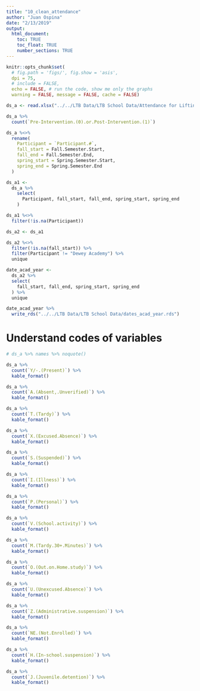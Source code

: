 ```yaml
---
title: "10_clean_attendance"
author: "Juan Ospina"
date: "2/13/2019"
output: 
  html_document:
    toc: TRUE
    toc_float: TRUE
    number_sections: TRUE
---
```


```r
knitr::opts_chunk$set(
  # fig.path = 'figs/', fig.show = 'asis', 
  dpi = 75, 
  # include = FALSE, 
  echo = FALSE, # run the code, show me only the graphs
  warning = FALSE, message = FALSE, cache = FALSE)
```

```r
ds_a <- read.xlsx("../../LTB Data/LTB School Data/Attendance for Lifting the Bar (FINAL).xlsx", sheet = 1, detectDates = TRUE, startRow = 1, colNames = TRUE)
```

```r
ds_a %>% 
  count(`Pre-Intervention.(0).or.Post-Intervention.(1)`)
```

```r
ds_a %<>% 
  rename(
    Participant = `Participant.#`,
    fall_start = Fall.Semester.Start,
    fall_end = Fall.Semester.End,
    spring_start = Spring.Semester.Start,
    spring_end = Spring.Semester.End
  )

ds_a1 <- 
  ds_a %>% 
    select(
      Participant, fall_start, fall_end, spring_start, spring_end
    )
```

```r
ds_a1 %<>% 
  filter(!is.na(Participant))

ds_a2 <- ds_a1

ds_a2 %<>% 
  filter(!is.na(fall_start)) %>% 
  filter(Participant != "Dewey Academy") %>% 
  unique

date_acad_year <-
  ds_a2 %>% 
  select(
    fall_start, fall_end, spring_start, spring_end
  ) %>% 
  unique

date_acad_year %>% 
  write_rds("../../LTB Data/LTB School Data/dates_acad_year.rds")
```

# Understand codes of variables

```r
# ds_a %>% names %>% noquote()

ds_a %>% 
  count(`Y/-.(Present)`) %>% 
  kable_format()

ds_a %>% 
  count(`A.(Absent,.Unverified)`) %>% 
  kable_format()

ds_a %>% 
  count(`T.(Tardy)`) %>% 
  kable_format()

ds_a %>% 
  count(`X.(Excused.Absence)`) %>% 
  kable_format()

ds_a %>% 
  count(`S.(Suspended)`) %>% 
  kable_format()

ds_a %>% 
  count(`I.(Illness)`) %>% 
  kable_format()

ds_a %>% 
  count(`P.(Personal)`) %>% 
  kable_format()

ds_a %>% 
  count(`V.(School.activity)`) %>% 
  kable_format()

ds_a %>% 
  count(`M.(Tardy.30+.Minutes)`) %>% 
  kable_format()

ds_a %>% 
  count(`O.(Out.on.Home.study)`) %>% 
  kable_format()

ds_a %>% 
  count(`U.(Unexcused.Absence)`) %>% 
  kable_format()

ds_a %>% 
  count(`Z.(Administrative.suspension)`) %>% 
  kable_format()

ds_a %>% 
  count(`NE.(Not.Enrolled)`) %>% 
  kable_format()

ds_a %>% 
  count(`H.(In-school.suspension)`) %>% 
  kable_format()

ds_a %>% 
  count(`J.(Juvenile.detention)`) %>% 
  kable_format()
```

